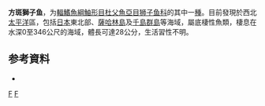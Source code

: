 {{Speciesbox 
| taxon = Liparis(鱼类) tessellatus
| status = NE
| authority = [[Gilbert|Gilbert]] & [[Burke|Burke]], 1912
| synonyms = *''Cyclogaster tessellatus''<br /><small>Gilbert & Burke, 1912</small>
*''Liparis brevicaudus''<br /><small>Mori, 1956</small>
}}

'''方斑獅子鱼'''，为[[輻鰭魚綱|輻鰭魚綱]][[鮋形目|鮋形目]][[杜父魚亞目|杜父魚亞目]][[狮子鱼科|狮子鱼科]]的其中一[[種|種]]。目前發現於西北[[太平洋|太平洋]]區，包括[[日本|日本]]東北部、[[薩哈林島|薩哈林島]]及[[千島群島|千島群島]]等海域，屬底棲性魚類，棲息在水深0至346公尺的海域，體長可達28公分，生活習性不明。

== 参考資料 ==
*{{FishBase_species|genus=Liparis|species=tessellatus|year=2011|month=12}}

{{taxonbar}}

[[Category:1912年描述的鱼类|F]]
[[Category:獅子魚属|F]]


{{鮋形目小作品}}